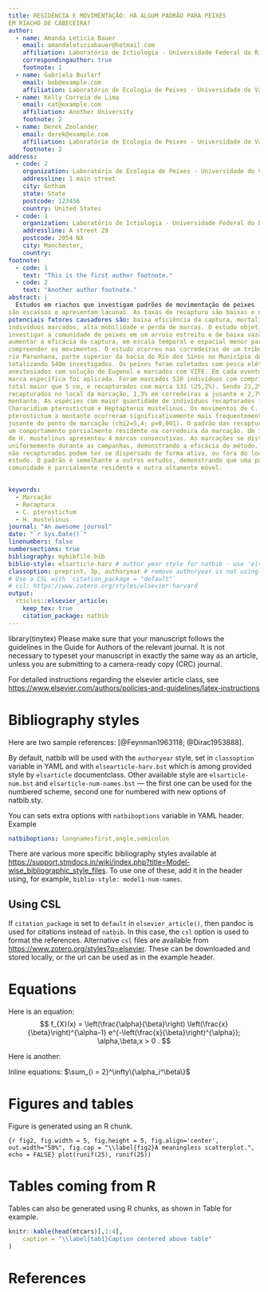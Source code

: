 ```yaml
---
title: RESIDÊNCIA E MOVIMENTAÇÃO: HÁ ALGUM PADRÃO PARA PEIXES 
EM RIACHO DE CABECEIRA?
author:
  - name: Amanda Letícia Bauer
    email: amandaleticiabauer@hotmail.com
    affiliation: Laboratório de Ictiologia - Universidade Federal do Rio Grande FURG
    correspondingauthor: true
    footnote: 1
  - name: Gabriela Buzlarf 
    email: bob@example.com
    affiliation: Laboratório de Ecologia de Peixes - Universidade do Vale do Rio dos Sinos UNISINOS
  - name: Kelly Correia de Lima 
    email: cat@example.com
    affiliation: Another University
    footnote: 2
  - name: Derek Zoolander
    email: derek@example.com
    affiliation: Laboratório de Ecologia de Peixes - Universidade do Vale do Rio dos Sinos UNISINOS
    footnote: 2
address:
  - code: 2 
    organization: Laboratório de Ecologia de Peixes - Universidade do Vale do Rio dos Sinos UNISINOS
    addressline: 1 main street
    city: Gotham
    state: State
    postcode: 123456
    country: United States
  - code: 1
    organization: Laboratório de Ictiologia - Universidade Federal do Rio Grande FURG
    addressline: A street 29
    postcode: 2054 NX
    city: Manchester,
    country: 
footnote:
  - code: 1
    text: "This is the first author footnote."
  - code: 2
    text: "Another author footnote."
abstract: |
  Estudos em riachos que investigam padrões de movimentação de peixes 
são escassos e apresentam lacunas. As taxas de recaptura são baixas e os
potenciais fatores causadores são: baixa eficiência da captura, mortalidade dos 
indivíduos marcados, alta mobilidade e perda de marcas. O estudo objetivou 
investigar a comunidade de peixes em um arroio estreito e de baixa vazão para 
aumentar a eficácia da captura, em escala temporal e espacial menor para 
compreender os movimentos. O estudo ocorreu nas corredeiras de um tributário do 
rio Paranhana, parte superior da bacia do Rio dos Sinos no Município de Igrejinha, 
totalizando 540m investigados. Os peixes foram coletados com pesca elétrica, 
anestesiados com solução de Eugenol e marcados com VIFE. Em cada evento, uma 
marca específica foi aplicada. Foram marcados 520 indivíduos com comprimento 
total maior que 5 cm, e recapturados com marca 131 (25,2%). Sendo 21,2%
recapturados no local da marcação, 1,3% em corredeiras a jusante e 2,7% a 
montante. As espécies com maior quantidade de indivíduos recapturados foram
Characidium pterostictum e Heptapterus mustelinus. Os movimentos de C. 
pterostictum a montante ocorreram significativamente mais frequentemente do que a 
jusante do ponto de marcação (chi2=5,4; p=0,001). O padrão das recapturas indicou 
um comportamento parcialmente residente na corredeira da marcação. Um indivíduo 
de H. mustelinus apresentou 4 marcas consecutivas. As marcações se distribuíram 
uniformemente durante as campanhas, demonstrando a eficácia do método. Os 75% 
não recapturados podem ter se dispersado de forma ativa, ou fora do local do 
estudo. O padrão é semelhante a outros estudos, demonstrando que uma parte da 
comunidade é parcialmente residente e outra altamente móvel.

 
keywords: 
  - Marcação
  - Recaptura
  - C. pterostictum
  - H. mustelinus
journal: "An awesome journal"
date: "`r Sys.Date()`"
linenumbers: false
numbersections: true
bibliography: mybibfile.bib
biblio-style: elsarticle-harv # author year style for natbib - use 'elsarticle-num' or 'elsarticle-num-names' for numbered scheme
classoption: preprint, 3p, authoryear # remove authoryear is not using `elsarticle-harv`
# Use a CSL with `citation_package = "default"`
# csl: https://www.zotero.org/styles/elsevier-harvard
output: 
  rticles::elsevier_article:
    keep_tex: true
    citation_package: natbib
---
```


library(tinytex) Please make sure that your manuscript follows the guidelines in the Guide for Authors of the relevant journal. It is not necessary to typeset your manuscript in exactly the same way as an article, unless you are submitting to a camera-ready copy (CRC) journal.

For detailed instructions regarding the elsevier article class, see <https://www.elsevier.com/authors/policies-and-guidelines/latex-instructions>

# Bibliography styles

Here are two sample references: [@Feynman1963118; @Dirac1953888].

By default, natbib will be used with the `authoryear` style, set in `classoption` variable in YAML and with `elsearticle-harv.bst` which is among provided style by `elsarticle` documentclass. Other available style are `elsarticle-num.bst` and `elsarticle-num-names.bst` — the first one can be used for the numbered scheme, second one for numbered with new options of natbib.sty.

You can sets extra options with `natbiboptions` variable in YAML header. Example

``` yaml
natbiboptions: longnamesfirst,angle,semicolon
```

There are various more specific bibliography styles available at <https://support.stmdocs.in/wiki/index.php?title=Model-wise_bibliographic_style_files>. To use one of these, add it in the header using, for example, `biblio-style: model1-num-names`.

## Using CSL

If `citation_package` is set to `default` in `elsevier_article()`, then pandoc is used for citations instead of `natbib`. In this case, the `csl` option is used to format the references. Alternative `csl` files are available from <https://www.zotero.org/styles?q=elsevier>. These can be downloaded and stored locally, or the url can be used as in the example header.

# Equations

Here is an equation: $$ 
  f_{X}(x) = \left(\frac{\alpha}{\beta}\right)
  \left(\frac{x}{\beta}\right)^{\alpha-1}
  e^{-\left(\frac{x}{\beta}\right)^{\alpha}}; 
  \alpha,\beta,x > 0 .
$$

Here is another: \begin{align}
  a^2+b^2=c^2.
\end{align}

Inline equations: $\sum_{i = 2}^\infty\{\alpha_i^\beta\}$

# Figures and tables

Figure \ref{fig2} is generated using an R chunk.

```{r fig2, fig.width = 5, fig.height = 5, fig.align='center', out.width="50%", fig.cap = "\\label{fig2}A meaningless scatterplot.", echo = FALSE}
plot(runif(25), runif(25))
```

# Tables coming from R

Tables can also be generated using R chunks, as shown in Table \ref{tab1} for example.

```r
knitr::kable(head(mtcars)[,1:4], 
    caption = "\\label{tab1}Caption centered above table"
)
```

# References {.unnumbered}
